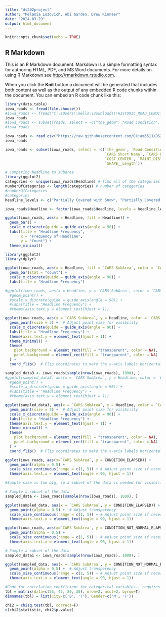 ---
title: "ds202project"
author: "Melania Lozovich, Abi Garden, Drew Kinneer"
date: "2024-03-29"
output: html_document
---

```{r setup, include=FALSE}
knitr::opts_chunk$set(echo = TRUE)
```

## R Markdown

This is an R Markdown document. Markdown is a simple formatting syntax for authoring HTML, PDF, and MS Word documents. For more details on using R Markdown see <http://rmarkdown.rstudio.com>.

When you click the **Knit** button a document will be generated that includes both content as well as the output of any embedded R code chunks within the document. You can embed an R code chunk like this:
```{r}
library(data.table)
iowa_roads <- fread(file.choose())
#iowa_roads <- fread("C:\\Users\\mello\\Downloads\\HISTORIC_ROAD_CONDITIONS_data (1).csv")
iowa_roads
#iowa_roads <- subset(roads, select = -c("the_geom", "Road Condition", "Phrase", "CARS Segment ID", "CARS Short Name", "CARS Long Name", "CARS District", "COST_CENTER", "MAINT DISTRICT", "SHAPE__Length_2", "SHAPE__Length"))
#iowa_roads
```

```{r}
iowa_roads <- read.csv("https://raw.githubusercontent.com/Dkjam5511/DS202FinalProjectDataset/master/HISTORIC_ROAD_CONDITIONS_data.csv")
iowa_roads
```

```{r}
iowa_roads <- subset(iowa_roads, select = -c(`the_geom`, `Road Condition`, `Phrase`, `CARS Segment ID`, 
                                             `CARS Short Name`, `CARS Long Name`, `CARS District`, 
                                             `COST_CENTER`, `MAINT_DISTRICT`, `SHAPE__Length_2`, 
                                             `SHAPE__Length`))
```

```{r}
# Comparing headline to subarea
library(ggplot2)
categories <- unique(iowa_roads$Headline) # find all of the categories
numberOfCategories <- length(categories) # number of categories
#numberOfCategories
#categories
headline_levels <- c("Partially Covered with Snow", "Partially Covered with Frost", "seasonal roadway conditions", "partially covered with snow", "travel not advised", "Partially Covered with Ice", "partially covered with slush", "completely covered with snow", "partially covered with mixed snow ice or slush", "Seasonal", "Completely Covered with Snow", "Partially Covered with Mixed", "partially covered with ice", "Completely Covered with Ice", "partially covered with frost", "Travel Not Advised", "completely covered with ice", "Completely Covered with Mixed", "Partially Covered with Slush", "", "completely covered with mixed snow ice or slush", "completely covered with frost", "completely covered with slush", "Completely Covered with Slush", " -95.824227360233 41.213367969968", "Completely Covered with Frost", "Impassable")

iowa_roads$Headline <- factor(iowa_roads$Headline, levels = headline_levels)

ggplot(iowa_roads, aes(x = Headline, fill = Headline)) +
  geom_bar() +
  scale_x_discrete(guide = guide_axis(angle = 90)) +
  labs(title = "Headline Frequency",
       x = "Frequency of Headline",
       y = "Count") +
  theme_minimal()
```

```{r}
library(ggplot2)
library(dplyr)

ggplot(iowa_roads, aes(x = Headline, fill = `CARS SubArea`, color = `CARS SubArea`)) + 
  geom_bar(stat = "count") + 
  scale_x_discrete(guide = guide_axis(angle = 90)) +
  labs(title = "Headline Frequency")
```

```{r}
#ggplot(iowa_roads, aes(x = Headline, y = `CARS SubArea`, color = `CARS SubArea`)) + 
  #geom_point() + 
  #scale_x_discrete(guide = guide_axis(angle = 90)) +
  #labs(title = "Headline Frequency") + 
  #theme(axis.text.y = element_text(hjust = 1))

ggplot(iowa_roads, aes(x = `CARS SubArea`, y = Headline, color = `CARS SubArea`)) + 
  geom_point(size = 3) +  # Adjust point size for visibility
  scale_x_discrete(guide = guide_axis(angle = 90)) +
  labs(title = "Headline Frequency") + 
  theme(axis.text.y = element_text(hjust = 1)) +
  theme_minimal() +
  theme(
    plot.background = element_rect(fill = "transparent", color = NA),  # Set plot background color to transparent
    panel.background = element_rect(fill = "transparent", color = NA)  # Set panel background color to transparent
  ) +
  coord_flip()  # Flip coordinates to make the x-axis labels horizontal
```

```{r}
sampled_data3 <- iowa_roads[sample(nrow(iowa_roads), 1000), ]
#ggplot(sampled_data3, aes(x = `CARS SubArea`, y = Headline, color = `CARS SubArea`)) + 
  #geom_point() + 
  #scale_x_discrete(guide = guide_axis(angle = 90)) +
  #labs(title = "Headline Frequency") + 
  #theme(axis.text.y = element_text(hjust = 1))

ggplot(sampled_data3, aes(x = `CARS SubArea`, y = Headline, color = `CARS SubArea`)) + 
  geom_point(size = 3) +  # Adjust point size for visibility
  scale_x_discrete(guide = guide_axis(angle = 90)) +
  labs(title = "Headline Frequency") + 
  theme(axis.text.y = element_text(hjust = 1)) +
  theme_minimal() +
  theme(
    plot.background = element_rect(fill = "transparent", color = NA),  # Set plot background color to transparent
    panel.background = element_rect(fill = "transparent", color = NA)  # Set panel background color to transparent
  ) +
  coord_flip()  # Flip coordinates to make the x-axis labels horizontal
```

```{r}
ggplot(iowa_roads, aes(x=`CARS SubArea`, y = CONDITION_ELAPSED)) +
  geom_point(alpha = 0.5) +
  scale_size_continuous(range = c(1, 5)) + # Adjust point size if necessary
  theme(axis.text.x = element_text(angle = 90, hjust = 1))

#Sample size is too big, so a subset of the data is needed for visibility
```
```{r}
# Sample a subset of the data
sampled_data <- iowa_roads[sample(nrow(iowa_roads), 1000), ]

ggplot(sampled_data, aes(x = `CARS SubArea`, y = CONDITION_ELAPSED)) +
  geom_point(alpha = 0.5) +  # Adjust transparency
  scale_size_continuous(range = c(1, 5)) + # Adjust point size if necessary
  theme(axis.text.x = element_text(angle = 90, hjust = 1))
```
```{r}
ggplot(iowa_roads, aes(x=`CARS SubArea`, y = CONDITION_NOT_NORMAL_ELAPSED)) +
  geom_point(alpha = 0.5) +
  scale_size_continuous(range = c(1, 5)) + # Adjust point size if necessary
  theme(axis.text.x = element_text(angle = 90, hjust = 1))
```
```{r}
# Sample a subset of the data
sampled_data1 <- iowa_roads[sample(nrow(iowa_roads), 1000), ]

ggplot(sampled_data, aes(x = `CARS SubArea`, y = CONDITION_NOT_NORMAL_ELAPSED)) +
  geom_point(alpha = 0.5) +  # Adjust transparency
  scale_size_continuous(range = c(1, 5)) + # Adjust point size if necessary
  theme(axis.text.x = element_text(angle = 90, hjust = 1))
```
```{r}
#Code for correlation coefficient for categorical variables...requires editing
tbl = matrix(data=c(55, 45, 20, 30), nrow=2, ncol=2, byrow=T)
dimnames(tbl) = list(City=c('B', 'T'), Gender=c('M', 'F'))

chi2 = chisq.test(tbl, correct=F)
c(chi2$statistic, chi2$p.value)
```
